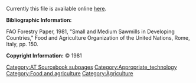 Currently this file is available online [http://www.cd3wd.com/cd3wd_40/JF/419/08-321.pdf here].

'''Bibliographic Information:'''

FAO Forestry Paper, 1981, "Small and Medium Sawmills in Developing Countries," Food and Agriculture Organization of the United Nations, Rome, Italy, pp. 150.

'''Copyright Information:''' © 1981


{{DEFAULTSORT:{{SUBPAGENAME}}}} 
[[Category:AT Sourcebook subpages]]
[[Category:Appropriate_technology]]
[[Category:Food and agriculture]]
[[Category:Agriculture]]